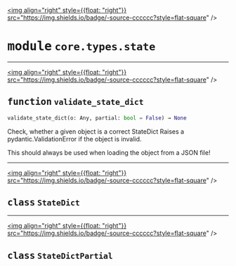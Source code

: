 <!-- markdownlint-disable -->

<a href="https://github.com/tum-esm/pyr/tree/main/packages/packages/core/types/state.py#L0"><img align="right" style={{float: "right"}} src="https://img.shields.io/badge/-source-cccccc?style=flat-square" /></a>

# <kbd>module</kbd> `core.types.state`





---

<a href="https://github.com/tum-esm/pyr/tree/main/packages/packages/core/types/state.py#L27"><img align="right" style={{float: "right"}} src="https://img.shields.io/badge/-source-cccccc?style=flat-square" /></a>

## <kbd>function</kbd> `validate_state_dict`

```python
validate_state_dict(o: Any, partial: bool = False) → None
```

Check, whether a given object is a correct StateDict Raises a pydantic.ValidationError if the object is invalid. 

This should always be used when loading the object from a JSON file! 


---

<a href="https://github.com/tum-esm/pyr/tree/main/packages/packages/core/types/state.py#L13"><img align="right" style={{float: "right"}} src="https://img.shields.io/badge/-source-cccccc?style=flat-square" /></a>

## <kbd>class</kbd> `StateDict`








---

<a href="https://github.com/tum-esm/pyr/tree/main/packages/packages/core/types/state.py#L20"><img align="right" style={{float: "right"}} src="https://img.shields.io/badge/-source-cccccc?style=flat-square" /></a>

## <kbd>class</kbd> `StateDictPartial`








